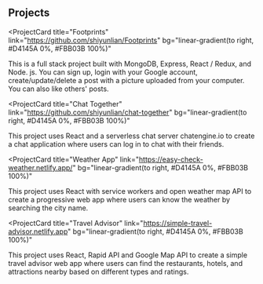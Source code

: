 ## Projects

<ProjectCard
  title="Footprints"
  link="https://github.com/shiyunlian/Footprints"
  bg="linear-gradient(to right, #D4145A 0%, #FBB03B 100%)"
>
  This is a full stack project built with MongoDB, Express, React / Redux, and
  Node. js. You can sign up, login with your Google account,
  create/update/delete a post with a picture uploaded from your computer. You
  can also like others' posts.
</ProjectCard>

<ProjectCard
  title="Chat Together"
  link="https://github.com/shiyunlian/chat-together"
  bg="linear-gradient(to right, #D4145A 0%, #FBB03B 100%)"
>
  This project uses React and a serverless chat server chatengine.io to create a
  chat application where users can log in to chat with their friends.
</ProjectCard>

<ProjectCard
  title="Weather App"
  link="https://easy-check-weather.netlify.app/"
  bg="linear-gradient(to right, #D4145A 0%, #FBB03B 100%)"
>
  This project uses React with service workers and open weather map API to
  create a progressive web app where users can know the weather by searching the
  city name.
</ProjectCard>

<ProjectCard
  title="Travel Advisor"
  link="https://simple-travel-advisor.netlify.app"
  bg="linear-gradient(to right, #D4145A 0%, #FBB03B 100%)"
>
  This project uses React, Rapid API and Google Map API to create a simple
  travel advisor web app where users can find the restaurants, hotels, and
  attractions nearby based on different types and ratings.
</ProjectCard>
